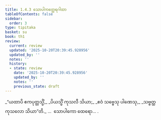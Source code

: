 ```yaml
---
title: 1.4.3 သောပါကတ္ထေရဂါထာ
tableOfContents: false
sidebar:
  order: 3
type: tipitaka
basket: su
book: th1
review:
  current: review
  updated: '2025-10-20T20:39:45.928956'
  updated_by: ''
  notes: ''
  history:
  - state: review
    date: '2025-10-20T20:39:45.928956'
    updated_by: ''
    notes: ''
    previous_state: draft
---
```



<DynamicBreadcrumb />


<ReviewStatus review={frontmatter.review} showDetails={true} />

<HypothesisAnnotation frontmatter={frontmatter} />

<Division number="33" book="th1" e="ch" v="19" p="227">

<Paragraph number="76" type="verses" book="th1">
_“ယထာပိ ဧကပုတ္တသ္မိံ,_  
_ပိယသ္မိံ ကုသလီ သိယာ;_  
_ဧဝံ သဗ္ဗေသု ပါဏေသု,_  
_သဗ္ဗတ္ထ ကုသလော သိယာ”တိ._  


</Paragraph>
</Division>

<Paragraph number="77" type="center" book="th1">
…  သောပါကော ထေရော… .
</Paragraph>